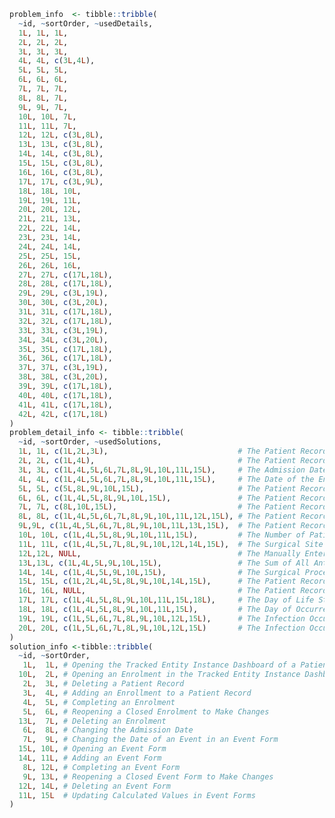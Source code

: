 ```r
problem_info  <- tibble::tribble(
  ~id, ~sortOrder, ~usedDetails,
  1L, 1L, 1L,
  2L, 2L, 2L,
  3L, 3L, 3L,
  4L, 4L, c(3L,4L),
  5L, 5L, 5L,
  6L, 6L, 6L,
  7L, 7L, 7L,
  8L, 8L, 7L,
  9L, 9L, 7L,
  10L, 10L, 7L,
  11L, 11L, 7L,
  12L, 12L, c(3L,8L),
  13L, 13L, c(3L,8L),
  14L, 14L, c(3L,8L),
  15L, 15L, c(3L,8L),
  16L, 16L, c(3L,8L),
  17L, 17L, c(3L,9L),
  18L, 18L, 10L,
  19L, 19L, 11L,
  20L, 20L, 12L,
  21L, 21L, 13L,
  22L, 22L, 14L,
  23L, 23L, 14L,
  24L, 24L, 14L,
  25L, 25L, 15L,
  26L, 26L, 16L,
  27L, 27L, c(17L,18L),
  28L, 28L, c(17L,18L),
  29L, 29L, c(3L,19L),
  30L, 30L, c(3L,20L),
  31L, 31L, c(17L,18L),
  32L, 32L, c(17L,18L),
  33L, 33L, c(3L,19L),
  34L, 34L, c(3L,20L),
  35L, 35L, c(17L,18L),
  36L, 36L, c(17L,18L),
  37L, 37L, c(3L,19L),
  38L, 38L, c(3L,20L),
  39L, 39L, c(17L,18L),
  40L, 40L, c(17L,18L),
  41L, 41L, c(17L,18L),
  42L, 42L, c(17L,18L)
)
problem_detail_info <- tibble::tribble(
  ~id, ~sortOrder, ~usedSolutions,
  1L, 1L, c(1L,2L,3L),                             # The Patient Record Does Not Have an Enrolment
  2L, 2L, c(1L,4L),                                # The Patient Record Has a Completed Surveillance End Form but the Enrolment Is Still Active
  3L, 3L, c(1L,4L,5L,6L,7L,8L,9L,10L,11L,15L),     # The Admission Date in the Admission Form Differs From the Admission Date in the Enrolment
  4L, 4L, c(1L,4L,5L,6L,7L,8L,9L,10L,11L,15L),     # The Date of the End of the Surveillance Is Earlier Than the Date of Admission in the Admission Form
  5L, 5L, c(5L,8L,9L,10L,15L),                     # The Patient Record’s Admission Form Is Not Completed
  6L, 6L, c(1L,4L,5L,8L,9L,10L,15L),               # The Patient Record Has a Completed Enrolment but the Surveillance End Form Is Not Completed
  7L, 7L, c(8L,10L,15L),                           # The Patient Record Contains a Completed Patient Enrolment or Surveillance End Form, but an Event Form Is Not Completed
  8L, 8L, c(1L,4L,5L,6L,7L,8L,9L,10L,11L,12L,15L), # The Patient Record Contains an Event Form With a Date That Is Not Within the Time Frame of a Documented Admission
  9L,9L, c(1L,4L,5L,6L,7L,8L,9L,10L,11L,13L,15L),  # The Patient Record Contains an Enrolment Whose Time Interval Overlaps With That of Another Enrolment
  10L, 10L, c(1L,4L,5L,8L,9L,10L,11L,15L),         # The Number of Patient Days Does Not Match the Calculated Value
  11L, 11L, c(1L,4L,5L,7L,8L,9L,10L,12L,14L,15L),  # The Surgical Site Infection Did Not Occur During the Follow-Up Period of a Surgical Procedure
  12L,12L, NULL,                                   # The Manually Entered Pathogen Cannot Be Assigned
  13L,13L, c(1L,4L,5L,9L,10L,15L),                 # The Sum of All Antibiotic Substance Days Is Less Than the Total Number of Antibiotic Days
  14L, 14L, c(1L,4L,5L,9L,10L,15L),                # The Surgical Procedure Has an Invalid ICHE Code
  15L, 15L, c(1L,2L,4L,5L,8L,9L,10L,14L,15L),      # The Patient Record Has a Completed Enrolment but no Surveillance End Form
  16L, 16L, NULL,                                  # The Patient Record Has a Completed Enrolment but no Admission Form
  17L, 17L, c(1L,4L,5L,8L,9L,10L,11L,15L,18L),     # The Day of Life Stored in the Form Does Not Match the Calculated Value
  18L, 18L, c(1L,4L,5L,8L,9L,10L,11L,15L),         # The Day of Occurrence After Admission Stored in the Form Does Not Match the Calculated Value
  19L, 19L, c(1L,5L,6L,7L,8L,9L,10L,12L,15L),      # The Infection Occurred Within the First Three Days of Life
  20L, 20L, c(1L,5L,6L,7L,8L,9L,10L,12L,15L)       # The Infection Occurred Within the First Two Days of Hospitalisation of a Referred or (Re-)Admitted Patient
)
solution_info <-tibble::tribble(
  ~id, ~sortOrder,
   1L,  1L, # Opening the Tracked Entity Instance Dashboard of a Patient Record
  10L,  2L, # Opening an Enrolment in the Tracked Entity Instance Dashboard
   2L,  3L, # Deleting a Patient Record
   3L,  4L, # Adding an Enrollment to a Patient Record
   4L,  5L, # Completing an Enrolment
   5L,  6L, # Reopening a Closed Enrolment to Make Changes
  13L,  7L, # Deleting an Enrolment
   6L,  8L, # Changing the Admission Date
   7L,  9L, # Changing the Date of an Event in an Event Form
  15L, 10L, # Opening an Event Form
  14L, 11L, # Adding an Event Form
   8L, 12L, # Completing an Event Form
   9L, 13L, # Reopening a Closed Event Form to Make Changes
  12L, 14L, # Deleting an Event Form
  11L, 15L  # Updating Calculated Values in Event Forms
)
```
